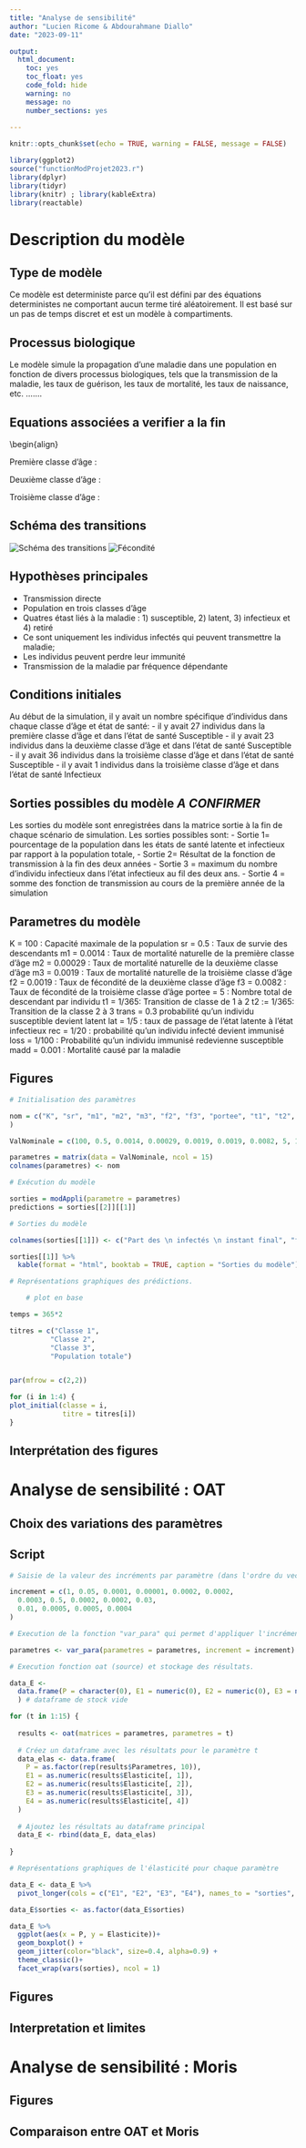 ```yaml
---
title: "Analyse de sensibilité"
author: "Lucien Ricome & Abdourahmane Diallo"
date: "2023-09-11"

output: 
  html_document: 
    toc: yes
    toc_float: yes
    code_fold: hide
    warning: no
    message: no
    number_sections: yes
    
---
```

```r
knitr::opts_chunk$set(echo = TRUE, warning = FALSE, message = FALSE)
```


```r

library(ggplot2) 
source("functionModProjet2023.r")
library(dplyr)
library(tidyr)
library(knitr) ; library(kableExtra)
library(reactable)

```


# Description du modèle

## Type de modèle

Ce modèle est deterministe parce qu'il est défini par des équations deterministes ne comportant aucun terme tiré aléatoirement. Il est basé sur un pas de temps discret et est un modèle à compartiments.

## Processus biologique

Le modèle simule la propagation d'une maladie dans une population en fonction de divers processus biologiques, tels que la transmission de la maladie, les taux de guérison, les taux de mortalité, les taux de naissance, etc. …….

## Equations associées **a verifier a la fin**

\begin{align}

Première classe d'âge : 

\begin{cases}
A_{S,t+1} = A_{S,t}\times(1-m_1-t-trans\times \frac{N_{I,t}}{N}) + loss \times A_{R,t} + max(0 , sr \times portée \times \sum_{i=1}^{4} B_{i, t} \times f_2 + \sum_{i=1}^{4} C_{i, t} \times f_3 \times (1- \frac{N}{K})) \\
A_{E,t+1} = A_{E,t}\times(1-m_1-t-lat) + trans \times A_{1,t} \times  A_{S,t} \times \frac{N_I}{N} \\
A_{I,t+1} = A_{I,t}\times(1-m_1-t-madd - rec) + lat \times A_{E,t} \\
A_{R,t+1} = A_{R,t}\times(1-m_1-t-loss) + rec \times A_{I,t} \\

\end{cases}

Deuxième classe d'âge : 

\begin{cases}

B_{S,t+1} = A_{S,t}\times t_1 + B_{S,t} \times (1-m_2 - t_2 - trans \times \frac{N_{I,t}}{N_t})+ loss \times B_{R,t} \\
B_{E,t+1} = A_{E,t}\times t_1 + B_{E,t} \times (1-m_2 - t_2 - lat) + trans \times B_{S,t} \times \frac {N_{I,t}}{N_t} \\
B_{I,t+1} = = A_{I,t}\times t_1 + B_{I,t} \times (1-m_2 - t_2 - madd - rec) + lat \times B_{2,t} \\
B_{R,t+1} = A_{R,t}\times t_1 + B_{R,t} \times (1-m_2 - t_2 - loss) + rec \times B_{3,t} \\

\end{cases}

Troisième classe d'âge : 
 
\begin{cases}

C_{S,t+1} = B_{S,t}\times t_2 + C_{S,t} \times (1-m_3 - trans \times \frac{N_{I,t}}{N_t}) + loss \times C_{R,t} \\
C_{E,t+1} = B_{E,t}\times t_2 + C_{E,t} \times (1-m_3 - lat) + trans \times C_{S,t} \times \frac {N_{I,t}}{N_t} \\
C_{I,t+1} = = B_{I,t}\times t_2 + C_{I,t} \times (1-m_3 -  madd - rec) + lat \times C_{2,t} \\
C_{R,t+1} = B_{R,t}\times t_2 + C_{R,t} \times (1-m_3 - t_2 - loss) + rec \times B_{3,t} \\

\end{cases}


## Schéma des transitions

![Schéma des transitions](Schéma des transitions.png "Schéma des transitions du modèle") 
![Fécondité](Fecondite.png "Schéma des transitions du modèle")

## Hypothèses principales
- Transmission directe
- Population en trois classes d'âge
- Quatres étast liés à la maladie : 1) susceptible, 2) latent, 3) infectieux et 4) retiré
- Ce sont uniquement les individus infectés qui peuvent transmettre la maladie;
- Les individus peuvent perdre leur immunité
- Transmission de la maladie par fréquence dépendante


## Conditions initiales
Au début de la simulation, il y avait un nombre spécifique d'individus dans chaque classe d'âge et état de santé:
- il y avait 27 individus dans la première classe d'âge et dans l'état de santé Susceptible
- il y avait 23 individus dans la deuxième classe d'âge et dans l'état de santé Susceptible
- il y avait 36 individus dans la troisième classe d'âge et dans l'état de santé Susceptible
- il y avait 1 individus dans la troisième classe d'âge et dans l'état de santé Infectieux


## Sorties possibles du modèle ***A CONFIRMER ***
Les sorties du modèle sont enregistrées dans la matrice sortie à la fin de chaque scénario de simulation. Les sorties possibles sont:
- Sortie 1=  pourcentage de la population dans les états de santé latente et infectieux par rapport à la population totale,
- Sortie 2= Résultat de la fonction de transmission à la fin des deux années
- Sortie 3 = maximum du nombre d'individu infectieux dans l'état infectieux au fil des deux ans.
- Sortie 4 = somme des fonction de transmission au cours de la première année de la simulation


## Parametres du modèle
K = 100 : Capacité maximale de la population
sr =  0.5 : Taux de survie des descendants
m1 =  0.0014 : Taux de mortalité naturelle de la première classe d’âge
m2 =  0.00029 : Taux de mortalité naturelle  de la deuxième classe d’âge
m3 =  0.0019 : Taux de mortalité naturelle  de la troisième classe d’âge
f2 = 0.0019 : Taux de fécondité de la deuxième classe d’âge
f3 =  0.0082 : Taux de fécondité de la troisième classe d’âge
portee =  5 : Nombre total de descendant par individu
t1 = 1/365: Transition de classe de 1 à 2
t2 := 1/365: Transition de la classe 2 à 3
trans =  0.3 probabilité qu’un individu susceptible devient latent
lat = 1/5 : taux de passage de l'état latente à l'état infectieux
rec =  1/20 : probabilité qu’un individu infecté devient immunisé
loss = 1/100 : Probabilité qu’un individu immunisé redevienne susceptible
madd = 0.001 : Mortalité causé par la maladie


## Figures 

```r

# Initialisation des paramètres 

nom = c("K", "sr", "m1", "m2", "m3", "f2", "f3", "portee", "t1", "t2", "trans", "lat", "rec", "loss", "madd"
)

ValNominale = c(100, 0.5, 0.0014, 0.00029, 0.0019, 0.0019, 0.0082, 5, 1/365, 1/365, 0.3, 1/5, 1/20, 1/100, 0.001)

parametres = matrix(data = ValNominale, ncol = 15)
colnames(parametres) <- nom

# Exécution du modèle

sorties = modAppli(parametre = parametres) 
predictions = sorties[[2]][[1]]

# Sorties du modèle

colnames(sorties[[1]]) <- c("Part des \n infectés \n instant final", "fct de transmission\n instant final", "Max infectieux", "somme\nfonction de transmission" )

sorties[[1]] %>%
  kable(format = "html", booktab = TRUE, caption = "Sorties du modèle")

# Représentations graphiques des prédictions.

    # plot en base

temps = 365*2

titres = c("Classe 1",
          "Classe 2",
          "Classe 3",
          "Population totale")


par(mfrow = c(2,2))

for (i in 1:4) {
plot_initial(classe = i, 
             titre = titres[i])
}


```

## Interprétation des figures



# Analyse de sensibilité : OAT


## Choix des variations des paramètres


## Script

```r

# Saisie de la valeur des incréments par paramètre (dans l'ordre du vecteur "nom")

increment = c(1, 0.05, 0.0001, 0.00001, 0.0002, 0.0002, 
  0.0003, 0.5, 0.0002, 0.0002, 0.03, 
  0.01, 0.0005, 0.0005, 0.0004
)

# Execution de la fonction "var_para" qui permet d'appliquer l'incrémentation à chaque paramètre.

parametres <- var_para(parametres = parametres, increment = increment)

# Execution fonction oat (source) et stockage des résultats.

data_E <-
  data.frame(P = character(0), E1 = numeric(0), E2 = numeric(0), E3 = numeric(0), E4 = numeric(0)
  ) # dataframe de stock vide

for (t in 1:15) {
  
  results <- oat(matrices = parametres, parametres = t)
  
  # Créez un dataframe avec les résultats pour le paramètre t
  data_elas <- data.frame(
    P = as.factor(rep(results$Parametres, 10)),
    E1 = as.numeric(results$Elasticite[, 1]),
    E2 = as.numeric(results$Elasticite[, 2]),
    E3 = as.numeric(results$Elasticite[, 3]),
    E4 = as.numeric(results$Elasticite[, 4])
  )
  
  # Ajoutez les résultats au dataframe principal
  data_E <- rbind(data_E, data_elas)
  
}

# Représentations graphiques de l'élasticité pour chaque paramètre

data_E <- data_E %>% 
  pivot_longer(cols = c("E1", "E2", "E3", "E4"), names_to = "sorties", values_to = "Elasticite") # pivot pour formater le jeu de données --> ggplot

data_E$sorties <- as.factor(data_E$sorties)

data_E %>%
  ggplot(aes(x = P, y = Elasticite))+
  geom_boxplot() +
  geom_jitter(color="black", size=0.4, alpha=0.9) +
  theme_classic()+
  facet_wrap(vars(sorties), ncol = 1)


```


## Figures


## Interpretation et limites


# Analyse de sensibilité : Moris


## Figures

## Comparaison entre OAT et Moris



